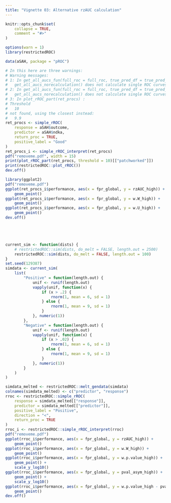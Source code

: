 ```yaml
---
title: "Vignette 03: Alternative rzAUC calculation"
---
```


```r
knitr::opts_chunk$set(
    collapse = TRUE,
    comment = "#>"
)
```

```r
options(warn = 1)
library(restrictedROC)
```

```r
data(aSAH, package = "pROC")

# In this here are three warnings:
# Warning messages:
# 1: In get_all_aucs_fun(full_roc = full_roc, true_pred_df = true_pred_df,  :
#   get_all_aucs_norecalculation() does not calculate single ROC curves, therefore cannot return them
# 2: In get_all_aucs_fun(full_roc = full_roc, true_pred_df = true_pred_df,  :
#   get_all_aucs_norecalculation() does not calculate single ROC curves, therefore cannot return them
# 3: In plot_rROC_part(ret_procs) :
# Threshold
#   10
# not found, using the closest instead:
#   9.9
ret_procs <- simple_rROC(
    response = aSAH$outcome,
    predictor = aSAH$ndka,
    return_proc = TRUE,
    positive_label = "Good"
)
ret_procs_i <- simple_rROC_interpret(ret_procs)
pdf("removeme.pdf", width = 15)
print(plot_rROC_part(ret_procs, threshold = 10)[["patchworked"]])
print(restrictedROC::plot_rROC())
dev.off()

library(ggplot2)
pdf("removeme.pdf")
ggplot(ret_procs_i$performance, aes(x = fpr_global, y = rzAUC_high)) +
    geom_point()
ggplot(ret_procs_i$performance, aes(x = fpr_global, y = w.W_high)) +
    geom_point()
ggplot(ret_procs_i$performance, aes(x = fpr_global, y = w.U_high)) +
    geom_point()
dev.off()





current_sim <- function(dists) {
    # restrictedROC::sim(dists, do_melt = FALSE, length.out = 2500)
    restrictedROC::sim(dists, do_melt = FALSE, length.out = 100)
}
set.seed(129387)
simdata <- current_sim(
    list(
        "Positive" = function(length.out) {
            unif <- runif(length.out)
            vapply(unif, function(x) {
                if (x > .2) {
                    rnorm(1, mean = 6, sd = 1)
                } else {
                    rnorm(1, mean = 9, sd = 1)
                }
            }, numeric(1))
        },
        "Negative" = function(length.out) {
            unif <- runif(length.out)
            vapply(unif, function(x) {
                if (x > .02) {
                    rnorm(1, mean = 6, sd = 1)
                } else {
                    rnorm(1, mean = 9, sd = 1)
                }
            }, numeric(1))
        }
    )
)

simdata_melted <- restrictedROC::melt_gendata(simdata)
colnames(simdata_melted) <- c("predictor", "response")
rroc <- restrictedROC::simple_rROC(
    response = simdata_melted[["response"]],
    predictor = simdata_melted[["predictor"]],
    positive_label = "Positive",
    direction = "<",
    return_proc = TRUE
)
rroc_i <- restrictedROC::simple_rROC_interpret(rroc)
pdf("removeme.pdf")
ggplot(rroc_i$performance, aes(x = fpr_global, y = rzAUC_high)) +
    geom_point()
ggplot(rroc_i$performance, aes(x = fpr_global, y = w.W_high)) +
    geom_point()
ggplot(rroc_i$performance, aes(x = fpr_global, y = w.p.value_high)) +
    geom_point() +
    scale_y_log10()
ggplot(rroc_i$performance, aes(x = fpr_global, y = pval_asym_high)) +
    geom_point() +
    scale_y_log10()
ggplot(rroc_i$performance, aes(x = fpr_global, y = w.p.value_high - pval_asym_high)) +
    geom_point()
dev.off()
```
